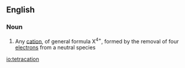 ==English==

===Noun===
{{en-noun}}

# {{context|chemistry|lang=en}} Any [[cation]], of general formula X<sup>4+</sup>, formed by the removal of four [[electron]]s from a neutral species

[[io:tetracation]]